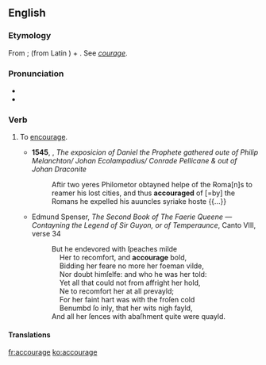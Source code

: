 ==English==

===Etymology===
From {{etyl|fro|en}} {{m|fro|acoragier}}; {{m|fro|à}} (from Latin {{m|la|ad}}) + {{m|fro|corage}}. See ''[[courage]]''.

===Pronunciation===
* {{IPA|/əˈkɜɹɪd͡ʒ/|/əˈkʌɹɪd͡ʒ/|lang=en}}
* {{audio|en-us-accourage.ogg|Audio (US)|lang=en}}

===Verb===
{{en-verb|accourag}}

# {{tcx|obsolete|lang=en}} To [[encourage]].
#* '''1545''', {{w|George Joye}}, ''The exposicion of Daniel the Prophete gathered oute of Philip Melanchton/ Johan Ecolampadius/ Conrade Pellicane & out of Johan Draconite''
#*: Aftir two yeres Philometor obtayned helpe of the Roma[n]s to reamer his lost cities, and thus '''accouraged''' of [=by] the Romans he expelled his auuncles syriake hoste {{...}}
#* {{circa|1590}} Edmund Spenser, ''The Second Book of The Faerie Queene — Contayning the Legend of Sir Guyon, or of Temperaunce'', Canto VIII, verse 34
#*: But he endevored with ſpeaches milde <br>
#*: &nbsp; &nbsp; Her to recomfort, and '''accourage''' bold, <br>
#*: &nbsp; &nbsp; Bidding her feare no more her foeman vilde, <br>
#*: &nbsp; &nbsp; Nor doubt himſelfe: and who he was her told: <br>
#*: &nbsp; &nbsp; Yet all that could not from affright her hold, <br>
#*: &nbsp; &nbsp; Ne to recomfort her at all prevayld; <br>
#*: &nbsp; &nbsp; For her faint hart was with the froſen cold <br>
#*: &nbsp; &nbsp; Benumbd ſo inly, that her wits nigh fayld, <br>
#*: And all her ſences with abaſhment quite were quayld.

====Translations====
{{trans-see|encourage}}

[[fr:accourage]]
[[ko:accourage]]